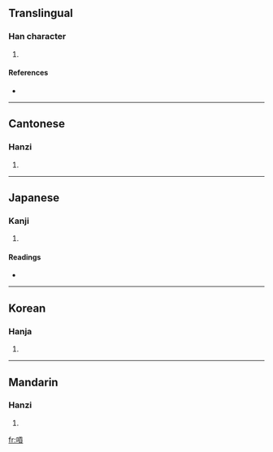 {{see|唝}}
==Translingual==

===Han character===
{{Han char|rn=30|rad=口|as=10|sn=13|four=6108<sub>6</sub>|canj=口一月金 (RMBC)}}

# {{defn|Han}}

====References====
* {{Han ref|kx=0202.140|dkj=04058|dj=0424.370|hdz=10664.120|uh=55CA|ud=21962|bh=DCCF|bd=56527}}

----

==Cantonese==

===Hanzi===
{{yue-hanzi|jyut=|y=gung3}}

# {{defn|Cantonese}}

----

==Japanese==

===Kanji===
{{ja-kanji|grade=|rs=口10}}

# {{defn|Japanese}}

====Readings====
* {{ja-readings|on=[[こう]] (kō), [[く]] (ku)|kun=}}

----

==Korean==

===Hanja===
{{ko-hanja|hangeul=홍|rv=hong|mr=hong}}

# {{defn|Korean}}

----

==Mandarin==

===Hanzi===
{{cmn-hanzi|sim=唝|pin=[[hǒng]] ([[hong3]])|wg=hung<sup>3</sup>}}

# {{defn|Mandarin}}

[[fr:嗊]]